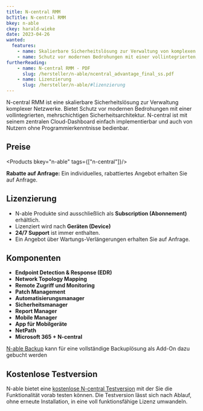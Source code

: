 ```yaml
---
title: N-central RMM
bcTitle: N-central RMM
bkey: n-able
ckey: harald-wieke
date: 2023-04-26
wanted:
  features:
    - name: Skalierbare Sicherheitslösung zur Verwaltung von komplexen Netzwerken
    - name: Schutz vor modernen Bedrohungen mit einer vollintegrierten, mehrschichtigen Sicherheitsarchitektur
furtherReading:
    - name: N-central RMM - PDF
      slug: /hersteller/n-able/ncentral_advantage_final_ss.pdf
    - name: Lizenzierung
      slug: /hersteller/n-able/#lizenzierung
---
```





<Intro>

  N-central RMM ist eine skalierbare Sicherheitslösung zur Verwaltung komplexer Netzwerke.
  Bietet Schutz vor modernen Bedrohungen mit einer vollintegrierten, mehrschichtigen Sicherheitsarchitektur.
  N-central ist mit seinem zentralen Cloud-Dashboard einfach implementierbar und auch von Nutzern ohne Programmierkenntnisse bedienbar.

</Intro>

<TOC />



## Preise


<Products bkey="n-able" tags={["n-central"]}/>

<Info>

 **Rabatte auf Anfrage:** Ein individuelles, rabattiertes Angebot erhalten Sie auf Anfrage.

</Info>

## Lizenzierung

<ArrowList>

  - N-able Produkte sind ausschließlich als **Subscription (Abonnement)** erhältlich.
  - Lizenziert wird nach **Geräten (Device)**
  - **24/7 Support** ist immer enthalten.
  - Ein Angebot über Wartungs-Verlängerungen erhalten Sie auf Anfrage.

</ArrowList>



## Komponenten


<ArrowList>

 - **Endpoint Detection &amp; Response (EDR)**
 - **Network Topology Mapping**
 - **Remote Zugriff und Monitoring**
 - **Patch Management**
 - **Automatisierungsmanager**
 - **Sicherheitsmanager**
 - **Report Manager**
 - **Mobile Manager**
 - **App für Mobilgeräte**
 - **NetPath**
 - **Microsoft 365 + N-central**

</ArrowList>

<Info>

[N-able Backup](/hersteller/n-able/backup/) kann für eine vollständige Backuplösung als Add-On dazu gebucht werden

</Info>


## Kostenlose Testversion

N-able bietet eine [kostenlose N-central Testversion](https://www.n-able.com/de/products/n-central-rmm/trial) mit der Sie die Funktionalität vorab testen können.
Die Testversion lässt sich nach Ablauf, ohne erneute Installation, in eine voll funktionsfähige Lizenz umwandeln.
